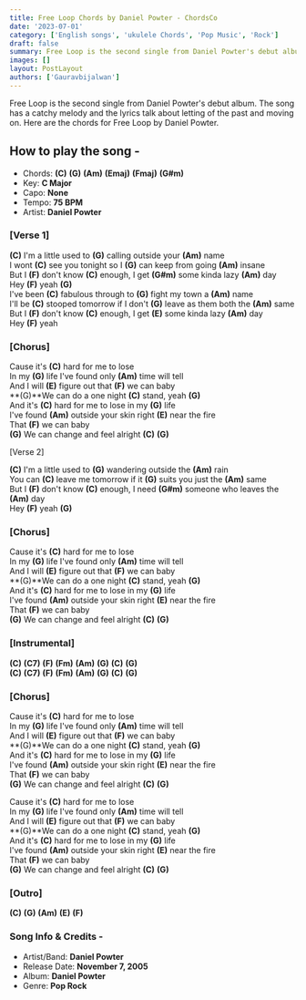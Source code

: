 ```yaml
---
title: Free Loop Chords by Daniel Powter - ChordsCo
date: '2023-07-01'
category: ['English songs', 'ukulele Chords', 'Pop Music', 'Rock']
draft: false
summary: Free Loop is the second single from Daniel Powter's debut album. The song has a catchy melody and the lyrics talk about letting of the past and moving on. Here are the chords for Free Loop by Daniel Powter.
images: []
layout: PostLayout
authors: ['Gauravbijalwan']
---
```


Free Loop is the second single from Daniel Powter's debut album. The song has a catchy melody and the lyrics talk about letting of the past and moving on. Here are the chords for Free Loop by Daniel Powter.

## How to play the song -

- Chords: **(C)** **(G)** **(Am)** **(Emaj)** **(Fmaj)** **(G#m)**
- Key: **C Major**
- Capo: **None**
- Tempo: **75 BPM**
- Artist: **Daniel Powter**

### \[Verse 1\]

**(C)** I'm a little used to **(G)** calling outside your **(Am)** name\
I wont **(C)** see you tonight so I **(G)** can keep from going **(Am)** insane\
But I **(F)** don't know **(C)** enough, I get **(G#m)** some kinda lazy **(Am)** day\
Hey **(F)** yeah **(G)**\
I've been **(C)** fabulous through to **(G)** fight my town a **(Am)** name\
I'll be **(C)** stooped tomorrow if I don't **(G)** leave as them both the **(Am)** same\
But I **(F)** don't know **(C)** enough, I get **(E)** some kinda lazy **(Am)** day\
Hey **(F)** yeah

### \[Chorus\]

Cause it's **(C)** hard for me to lose\
In my **(G)** life I've found only **(Am)** time will tell\
And I will **(E)** figure out that **(F)** we can baby\
**(G)**We can do a one night **(C)** stand, yeah **(G)**\
And it's **(C)** hard for me to lose in my **(G)** life\
I've found **(Am)** outside your skin right **(E)** near the fire\
That **(F)** we can baby\
**(G)** We can change and feel alright **(C)** **(G)**

\[Verse 2\]

**(C)** I'm a little used to **(G)** wandering outside the **(Am)** rain\
You can **(C)** leave me tomorrow if it **(G)** suits you just the **(Am)** same\
But I **(F)** don't know **(C)** enough, I need **(G#m)** someone who leaves the **(Am)** day\
Hey **(F)** yeah **(G)**

### \[Chorus\]

Cause it's **(C)** hard for me to lose\
In my **(G)** life I've found only **(Am)** time will tell\
And I will **(E)** figure out that **(F)** we can baby\
**(G)**We can do a one night **(C)** stand, yeah **(G)**\
And it's **(C)** hard for me to lose in my **(G)** life\
I've found **(Am)** outside your skin right **(E)** near the fire\
That **(F)** we can baby\
**(G)** We can change and feel alright **(C)** **(G)**

### \[Instrumental\]

**(C)** **(C7)** **(F)** **(Fm)** **(Am)** **(G)** **(C)** **(G)**\
**(C)** **(C7)** **(F)** **(Fm)** **(Am)** **(G)** **(C)** **(G)**

### \[Chorus\]

Cause it's **(C)** hard for me to lose\
In my **(G)** life I've found only **(Am)** time will tell\
And I will **(E)** figure out that **(F)** we can baby\
**(G)**We can do a one night **(C)** stand, yeah **(G)**\
And it's **(C)** hard for me to lose in my **(G)** life\
I've found **(Am)** outside your skin right **(E)** near the fire\
That **(F)** we can baby\
**(G)** We can change and feel alright **(C)** **(G)**

Cause it's **(C)** hard for me to lose\
In my **(G)** life I've found only **(Am)** time will tell\
And I will **(E)** figure out that **(F)** we can baby\
**(G)**We can do a one night **(C)** stand, yeah **(G)**\
And it's **(C)** hard for me to lose in my **(G)** life\
I've found **(Am)** outside your skin right **(E)** near the fire\
That **(F)** we can baby\
**(G)** We can change and feel alright **(C)** **(G)**

### \[Outro\]

**(C)** **(G)** **(Am)** **(E)** **(F)**

### Song Info & Credits -

- Artist/Band: **Daniel Powter**
- Release Date: **November 7, 2005**
- Album: **Daniel Powter**
- Genre: **Pop Rock**
